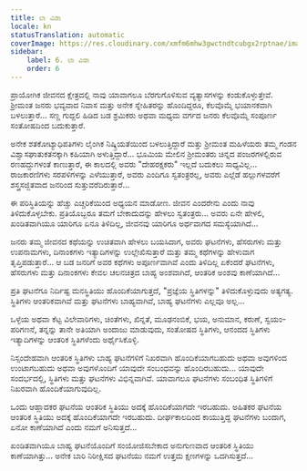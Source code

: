 ```yaml
---
title: ಲಾ ವಿಡಾ
locale: kn
statusTranslation: automatic
coverImage: https://res.cloudinary.com/xmfm6mhw3gwctndtcubgx2rptnae/image/upload/v1740468922/small_cover_tratado_de_psicologia_revolucionaria_a4c0dca4e0.webp
sidebar:
    label: 6. ಲಾ ವಿಡಾ
    order: 6
---
```

ಪ್ರಾಯೋಗಿಕ ಜೀವನದ ಕ್ಷೇತ್ರದಲ್ಲಿ ನಾವು ಯಾವಾಗಲೂ ಬೆರಗುಗೊಳಿಸುವ ವ್ಯತ್ಯಾಸಗಳನ್ನು ಕಂಡುಕೊಳ್ಳುತ್ತೇವೆ. ಶ್ರೀಮಂತ ಜನರು ಭವ್ಯವಾದ ನಿವಾಸ ಮತ್ತು ಅನೇಕ ಸ್ನೇಹಿತರನ್ನು ಹೊಂದಿದ್ದರೂ, ಕೆಲವೊಮ್ಮೆ ಭಯಾನಕವಾಗಿ ಬಳಲುತ್ತಾರೆ... ಸಣ್ಣ ಗುದ್ದಲಿ ಹಿಡಿದ ಬಡ ಶ್ರಮಿಕರು ಅಥವಾ ಮಧ್ಯಮ ವರ್ಗದ ಜನರು ಕೆಲವೊಮ್ಮೆ ಸಂಪೂರ್ಣ ಸಂತೋಷದಿಂದ ಬದುಕುತ್ತಾರೆ.

ಅನೇಕ ಶತಕೋಟ್ಯಾಧಿಪತಿಗಳು ಲೈಂಗಿಕ ನಿಷ್ಕ್ರಿಯತೆಯಿಂದ ಬಳಲುತ್ತಿದ್ದಾರೆ ಮತ್ತು ಶ್ರೀಮಂತ ಮಹಿಳೆಯರು ತಮ್ಮ ಗಂಡನ ವಿಶ್ವಾಸಘಾತುಕತನಕ್ಕಾಗಿ ಕಹಿಯಾಗಿ ಅಳುತ್ತಿದ್ದಾರೆ... ಭೂಮಿಯ ಮೇಲಿನ ಶ್ರೀಮಂತರು ಚಿನ್ನದ ಪಂಜರಗಳಲ್ಲಿರುವ ರಣಹದ್ದುಗಳಂತೆ ಕಾಣುತ್ತಾರೆ, ಈ ಕಾಲದಲ್ಲಿ ಅವರು "ದೇಹರಕ್ಷಕರು" ಇಲ್ಲದೆ ಬದುಕಲು ಸಾಧ್ಯವಿಲ್ಲ... ರಾಜಕಾರಣಿಗಳು ಸರಪಳಿಗಳನ್ನು ಎಳೆಯುತ್ತಾರೆ, ಅವರು ಎಂದಿಗೂ ಸ್ವತಂತ್ರರಲ್ಲ, ಅವರು ಎಲ್ಲೆಡೆ ಹಲ್ಲುಗಳವರೆಗೆ ಶಸ್ತ್ರಸಜ್ಜಿತವಾದ ಜನರಿಂದ ಸುತ್ತುವರೆದಿರುತ್ತಾರೆ...

ಈ ಪರಿಸ್ಥಿತಿಯನ್ನು ಹೆಚ್ಚು ಎಚ್ಚರಿಕೆಯಿಂದ ಅಧ್ಯಯನ ಮಾಡೋಣ. ಜೀವನ ಎಂದರೇನು ಎಂದು ನಾವು ತಿಳಿದುಕೊಳ್ಳಬೇಕು. ಪ್ರತಿಯೊಬ್ಬರೂ ತಮಗೆ ಬೇಕಾದುದನ್ನು ಹೇಳಲು ಸ್ವತಂತ್ರರು... ಅವರು ಏನೇ ಹೇಳಲಿ, ಖಂಡಿತವಾಗಿಯೂ ಯಾರಿಗೂ ಏನೂ ತಿಳಿದಿಲ್ಲ, ಜೀವನವು ಯಾರಿಗೂ ಅರ್ಥವಾಗದ ಸಮಸ್ಯೆಯಾಗಿದೆ...

ಜನರು ತಮ್ಮ ಜೀವನದ ಕಥೆಯನ್ನು ಉಚಿತವಾಗಿ ಹೇಳಲು ಬಯಸಿದಾಗ, ಅವರು ಘಟನೆಗಳು, ಹೆಸರುಗಳು ಮತ್ತು ಉಪನಾಮಗಳು, ದಿನಾಂಕಗಳು ಇತ್ಯಾದಿಗಳನ್ನು ಉಲ್ಲೇಖಿಸುತ್ತಾರೆ ಮತ್ತು ತಮ್ಮ ಕಥೆಗಳನ್ನು ಹೇಳುವಾಗ ತೃಪ್ತಿಪಡುತ್ತಾರೆ... ಆ ಬಡ ಜನರಿಗೆ ಅವರ ಕಥೆಗಳು ಅಪೂರ್ಣವಾಗಿವೆ ಎಂದು ತಿಳಿದಿಲ್ಲ ಏಕೆಂದರೆ ಘಟನೆಗಳು, ಹೆಸರುಗಳು ಮತ್ತು ದಿನಾಂಕಗಳು ಕೇವಲ ಚಲನಚಿತ್ರದ ಬಾಹ್ಯ ಅಂಶವಾಗಿದೆ, ಆಂತರಿಕ ಅಂಶವು ಕಾಣೆಯಾಗಿದೆ...

ಪ್ರತಿ ಘಟನೆಗೂ ನಿರ್ದಿಷ್ಟ ಮನಸ್ಥಿತಿಯು ಹೊಂದಿಕೆಯಾಗುತ್ತದೆ, "ಪ್ರಜ್ಞೆಯ ಸ್ಥಿತಿಗಳನ್ನು" ತಿಳಿದುಕೊಳ್ಳುವುದು ಅತ್ಯಗತ್ಯ. ಸ್ಥಿತಿಗಳು ಆಂತರಿಕವಾಗಿವೆ ಮತ್ತು ಘಟನೆಗಳು ಬಾಹ್ಯವಾಗಿವೆ, ಬಾಹ್ಯ ಘಟನೆಗಳು ಎಲ್ಲವೂ ಅಲ್ಲ...

ಒಳ್ಳೆಯ ಅಥವಾ ಕೆಟ್ಟ ವಿಲೇವಾರಿಗಳು, ಚಿಂತೆಗಳು, ಖಿನ್ನತೆ, ಮೂಢನಂಬಿಕೆ, ಭಯ, ಅನುಮಾನ, ಕರುಣೆ, ಸ್ವಯಂ-ಪರಿಗಣನೆ, ತನ್ನನ್ನು ತಾನೇ ಅತಿಯಾಗಿ ಅಂದಾಜು ಮಾಡುವುದು, ಸಂತೋಷದ ಸ್ಥಿತಿಗಳು, ಆನಂದದ ಸ್ಥಿತಿಗಳು ಇತ್ಯಾದಿಗಳನ್ನು ಆಂತರಿಕ ಸ್ಥಿತಿಗಳೆಂದು ಅರ್ಥೈಸಿಕೊಳ್ಳಿ.

ನಿಸ್ಸಂದೇಹವಾಗಿ ಆಂತರಿಕ ಸ್ಥಿತಿಗಳು ಬಾಹ್ಯ ಘಟನೆಗಳಿಗೆ ನಿಖರವಾಗಿ ಹೊಂದಿಕೆಯಾಗಬಹುದು ಅಥವಾ ಅವುಗಳಿಂದ ಉಂಟಾಗಬಹುದು ಅಥವಾ ಅವುಗಳೊಂದಿಗೆ ಯಾವುದೇ ಸಂಬಂಧವನ್ನು ಹೊಂದಿರಬಹುದು... ಯಾವುದೇ ಸಂದರ್ಭದಲ್ಲಿ, ಸ್ಥಿತಿಗಳು ಮತ್ತು ಘಟನೆಗಳು ವಿಭಿನ್ನವಾಗಿವೆ. ಯಾವಾಗಲೂ ಘಟನೆಗಳು ಸಂಬಂಧಿತ ಸ್ಥಿತಿಗಳಿಗೆ ನಿಖರವಾಗಿ ಹೊಂದಿಕೆಯಾಗುವುದಿಲ್ಲ.

ಒಂದು ಆಹ್ಲಾದಕರ ಘಟನೆಯ ಆಂತರಿಕ ಸ್ಥಿತಿಯು ಅದಕ್ಕೆ ಹೊಂದಿಕೆಯಾಗದೇ ಇರಬಹುದು. ಅಹಿತಕರ ಘಟನೆಯ ಆಂತರಿಕ ಸ್ಥಿತಿಯು ಅದಕ್ಕೆ ಹೊಂದಿಕೆಯಾಗದೇ ಇರಬಹುದು. ದೀರ್ಘಕಾಲದಿಂದ ಕಾಯುತ್ತಿದ್ದ ಘಟನೆಗಳು ಬಂದಾಗ, ಏನೋ ಕಾಣೆಯಾಗಿದೆ ಎಂದು ನಮಗೆ ಅನಿಸುತ್ತದೆ...

ಖಂಡಿತವಾಗಿಯೂ ಬಾಹ್ಯ ಘಟನೆಯೊಂದಿಗೆ ಸಂಯೋಜಿಸಬೇಕಾದ ಅನುಗುಣವಾದ ಆಂತರಿಕ ಸ್ಥಿತಿಯು ಕಾಣೆಯಾಗಿತ್ತು... ಅನೇಕ ಬಾರಿ ನಿರೀಕ್ಷಿಸದ ಘಟನೆಯು ನಮಗೆ ಉತ್ತಮ ಕ್ಷಣಗಳನ್ನು ಒದಗಿಸುತ್ತದೆ...

